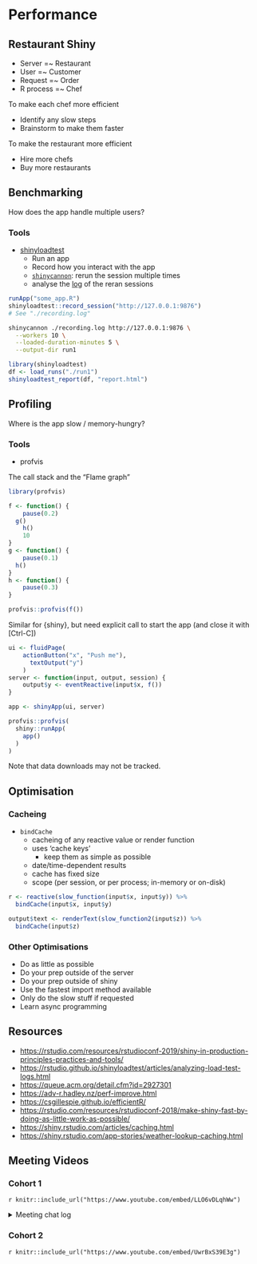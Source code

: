 # Performance

## Restaurant Shiny

- Server =~ Restaurant
- User =~ Customer
- Request =~ Order
- R process =~ Chef

To make each chef more efficient

- Identify any slow steps
- Brainstorm to make them faster

To make the restaurant more efficient

- Hire more chefs
- Buy more restaurants

## Benchmarking

How does the app handle multiple users?

### Tools

- [shinyloadtest](https://rstudio.github.io/shinyloadtest/)
  - Run an app
  - Record how you interact with the app
  - [`shinycannon`](https://rstudio.github.io/shinyloadtest/#shinycannon): rerun the session
    multiple times
  - analyse the
    [log](https://rstudio.github.io/shinyloadtest/articles/analyzing-load-test-logs.html)
    of the reran sessions

```r
runApp("some_app.R")
shinyloadtest::record_session("http://127.0.0.1:9876")
# See "./recording.log"
```

```bash
shinycannon ./recording.log http://127.0.0.1:9876 \
  --workers 10 \
  --loaded-duration-minutes 5 \
  --output-dir run1
```

```r
library(shinyloadtest)
df <- load_runs("./run1")
shinyloadtest_report(df, "report.html")
```

## Profiling

Where is the app slow / memory-hungry?

### Tools

- profvis

The call stack and the "Flame graph"

```r
library(profvis)

f <- function() {
    pause(0.2)
  g()
    h()
    10
}
g <- function() {
    pause(0.1)
  h()
}
h <- function() {
    pause(0.3)
}

profvis::profvis(f())
```

Similar for {shiny}, but need explicit call to start the app (and close it with [Ctrl-C])

```r
ui <- fluidPage(
    actionButton("x", "Push me"),
      textOutput("y")
    )
server <- function(input, output, session) {
    output$y <- eventReactive(input$x, f())
}

app <- shinyApp(ui, server)
```

```r
profvis::profvis(
  shiny::runApp(
    app()
  )
)
```

Note that data downloads may not be tracked.

## Optimisation

### Cacheing

- `bindCache`
  - cacheing of any reactive value or render function
  - uses 'cache keys'
    - keep them as simple as possible
  - date/time-dependent results
  - cache has fixed size
  - scope (per session, or per process; in-memory or on-disk)

```r
r <- reactive(slow_function(input$x, input$y)) %>%
  bindCache(input$x, input$y)

output$text <- renderText(slow_function2(input$z)) %>%
  bindCache(input$z)
```

### Other Optimisations

- Do as little as possible
- Do your prep outside of the server
- Do your prep outside of shiny
- Use the fastest import method available
- Only do the slow stuff if requested
- Learn async programming

## Resources

- [https://rstudio.com/resources/rstudioconf-2019/shiny-in-production-principles-practices-and-tools/]()
- [https://rstudio.github.io/shinyloadtest/articles/analyzing-load-test-logs.html]()
- [https://queue.acm.org/detail.cfm?id=2927301]()
- [https://adv-r.hadley.nz/perf-improve.html]()
- [https://csgillespie.github.io/efficientR/]()
- [https://rstudio.com/resources/rstudioconf-2018/make-shiny-fast-by-doing-as-little-work-as-possible/]()
- [https://shiny.rstudio.com/articles/caching.html]()
- [https://shiny.rstudio.com/app-stories/weather-lookup-caching.html]()


## Meeting Videos

### Cohort 1

`r knitr::include_url("https://www.youtube.com/embed/LLO6vDLqhWw")`

<details>
  <summary> Meeting chat log </summary>
  
```
00:07:09	Russ Hyde:	Hi
00:45:54	Robert Overman:	Are we having a session on shiny server?
01:01:58	docksbox@pm.me:	Thanks!
01:04:51	docksbox@pm.me:	Yes, sure
```
</details>

### Cohort 2

`r knitr::include_url("https://www.youtube.com/embed/UwrBxS39E3g")`
